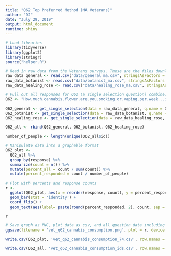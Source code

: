 ```yaml
---
title: "Q62 Top Preferred Method (MA Veterans)"
author: "DJ"
date: "July 29, 2019"
output: html_document
runtime: shiny
---
```


```r
# Load libraries
library(tidyverse)
library(ggplot2)
library(stringr)
source("helper.R")
```

```r
# Read in raw data from the Veterans surveys. These are the files downloaded from survey monkey saved as a .csv
raw_data_general <- read.csv("data/general_ma.csv", stringsAsFactors = FALSE)
raw_data_botanist <- read.csv("data/botanist_ma.csv", stringsAsFactors = FALSE)
raw_data_healing_rose <- read.csv("data/healing_rose_ma.csv", stringsAsFactors = FALSE)
```

```r
# Pull out all responses for Q62 (a single selection question) combine, then determine 'question n'
Q62 <- "How.much.cannabis.flower.are.you.smoking.or.vaping.per.week...i.e..grams..ounces..etc.."

Q62_general <- get_single_selection(data = raw_data_general, q.name = Q62)
Q62_botanist <- get_single_selection(data = raw_data_botanist, q.name = Q62)
Q62_healing_rose <- get_single_selection(data = raw_data_healing_rose, q.name = Q62)

Q62_all <- rbind(Q62_general, Q62_botanist, Q62_healing_rose)

number_of_people <- length(unique(Q62_all$id))
```

```r
# Manipulate data into a graphable format
Q62_plot <- 
  Q62_all %>%
  group_by(response) %>%
  summarize(count = n()) %>%
  mutate(percent_all = count / sum(count)) %>%
  mutate(percent_responded = count / number_of_people)
```

```r
# Plot with percents and response counts
r <- 
  ggplot(Q62_plot, aes(x = reorder(response, count), y = percent_responded)) +
  geom_bar(stat = 'identity') +
  coord_flip() +
  geom_text(aes(label= paste(round(percent_responded, 2), count, sep = "***")))

r
```

```r
# Save graph as PNG, plot data as csv, and all question data including response IDs as csv (save question n and N at end of plot file as "_x.x")
ggsave(filename = 'vet_q62_cannabis_consumption.png', plot = r, device = 'png')

write.csv(Q62_plot, 'vet_q62_cannabis_consumption_74.csv', row.names = FALSE)

write.csv(Q62_all, 'vet_q62_cannabis_consumption_ids.csv', row.names = FALSE)
```
